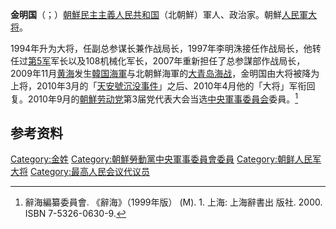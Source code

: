 '''金明国'''（{{lang-ko|김명국}}；{{bd|1940年||2016年|11月28日<ref>[http://www.yonhapnews.co.kr/bulletin/2016/11/29/0200000000AKR20161129000800014.HTML 김명국 北 인민군 대장 사망…김정은, 화환 보내]</ref>|}}）[[朝鮮民主主義人民共和国|朝鮮民主主義人民共和国]]（北朝鮮）軍人、政治家。朝鮮[[朝鲜次帅列表|人民軍大将]]。

1994年升为大将，任副总参谋长兼作战局长，1997年李明洙接任作战局长，他转任过[[朝鲜人民军第5军|第5军]]军长以及108机械化军长，2007年重新担任了总参謀部作战局长，2009年11月[[黄海|黄海]]发生[[韓国|韓国]][[海軍|海軍]]与北朝鮮海軍的[[大青岛海战|大青岛海战]]，金明国由大将被降为上将，2010年3月的「[[天安號沉没事件|天安號沉没事件]]」之后、2010年4月他的「大将」军衔回复。2010年9月的[[朝鮮劳动党|朝鮮劳动党]]第3届党代表大会当选[[朝鲜劳动党中央军事委员会|中央軍事委員会]]委員。<ref>辭海編纂委員會. 《辭海》（1999年版） (M). 1. 上海: 上海辭書出 版社. 2000. ISBN 7-5326-0630-9.</ref>

==参考资料==
<references/> 

[[Category:金姓|Category:金姓]]
[[Category:朝鮮勞動黨中央軍事委員會委員|Category:朝鮮勞動黨中央軍事委員會委員]]
[[Category:朝鲜人民军大将|Category:朝鲜人民军大将]]
[[Category:最高人民会议代议员|Category:最高人民会议代议员]]